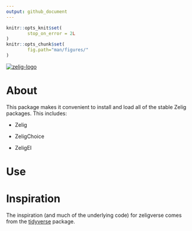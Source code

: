 ```yaml
---
output: github_document
---
```


<!-- README.md is generated from README.Rmd. Please edit that file -->

```r
knitr::opts_knit$set(
        stop_on_error = 2L
)
knitr::opts_chunk$set(
        fig.path="man/figures/"
)
```

[![zelig-logo](man/figures/zelig.png)](http://zeligproject.org)


# About

This package makes it convenient to install and load all of the stable Zelig 
packages. This includes:

-   Zelig

-   ZeligChoice

-   ZeligEI

# Use

# Inspiration

The inspiration (and much of the underlying code) for zeligverse comes from the 
[tidyverse](http://tidyverse.org/) package.
